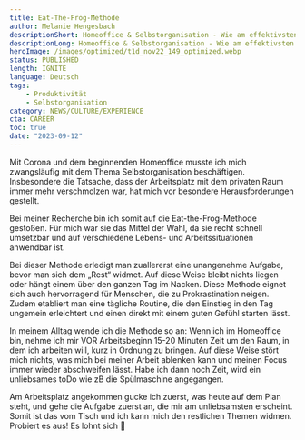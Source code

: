 ```yaml
---
title: Eat-The-Frog-Methode
author: Melanie Hengesbach
descriptionShort: Homeoffice & Selbstorganisation - Wie am effektivsten bewältigen?
descriptionLong: Homeoffice & Selbstorganisation - Wie am effektivsten bewältigen?
heroImage: /images/optimized/t1d_nov22_149_optimized.webp
status: PUBLISHED
length: IGNITE
language: Deutsch
tags:
    - Produktivität
    - Selbstorganisation
category: NEWS/CULTURE/EXPERIENCE
cta: CAREER
toc: true
date: "2023-09-12"
---
```


Mit Corona und dem beginnenden Homeoffice musste ich mich zwangsläufig mit dem Thema Selbstorganisation beschäftigen. Insbesondere die Tatsache, dass der Arbeitsplatz mit dem privaten Raum immer mehr verschmolzen war, hat mich vor besondere Herausforderungen gestellt.

Bei meiner Recherche bin ich somit auf die Eat-the-Frog-Methode gestoßen. Für mich war sie das Mittel der Wahl, da sie recht schnell umsetzbar und auf verschiedene Lebens- und Arbeitssituationen anwendbar ist.

Bei dieser Methode erledigt man zuallererst eine unangenehme Aufgabe, bevor man sich dem „Rest“ widmet. Auf diese Weise bleibt nichts liegen oder hängt einem über den ganzen Tag im Nacken. Diese Methode eignet sich auch hervorragend für Menschen, die zu Prokrastination neigen. Zudem etabliert man eine tägliche Routine, die den Einstieg in den Tag ungemein erleichtert und einen direkt mit einem guten Gefühl starten lässt.

In meinem Alltag wende ich die Methode so an: Wenn ich im Homeoffice bin, nehme ich mir VOR Arbeitsbeginn 15-20 Minuten Zeit um den Raum, in dem ich arbeiten will, kurz in Ordnung zu bringen. Auf diese Weise stört mich nichts, was mich bei meiner Arbeit ablenken kann und meinen Focus immer wieder abschweifen lässt. Habe ich dann noch Zeit, wird ein unliebsames toDo wie zB die Spülmaschine angegangen.

Am Arbeitsplatz angekommen gucke ich zuerst, was heute auf dem Plan steht, und gehe die Aufgabe zuerst an, die mir am unliebsamsten erscheint. Somit ist das vom Tisch und ich kann mich den restlichen Themen widmen. Probiert es aus! Es lohnt sich 
